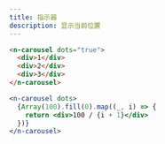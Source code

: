 ```yaml
---
title: 指示器
description: 显示当前位置
---
```


```html
<n-carousel dots="true">
  <div>1</div>
  <div>2</div>
  <div>3</div>
</n-carousel>
```

```jsx
<n-carousel dots>
  {Array(100).fill(0).map((_, i) => {
    return <div>100 / {i + 1}</div>
  })}
</n-carousel>
```